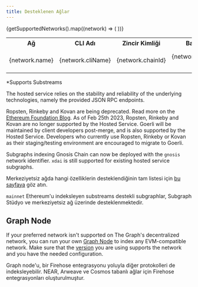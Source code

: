 ```yaml
---
title: Desteklenen Ağlar
---
```



<Table>
  <tr>
    <th>Ağ</th>
    <th>CLI Adı</th>
    <th align="center">Zincir Kimliği</th>
    <th align="center">Barındırılan Hizmet</th>
    <th align="center">Subgraph Stüdyo</th>
    <th align="center">Merkeziyetsiz Ağ</th>
  </tr>
  {getSupportedNetworks().map((network) => (
    <tr key={network.cliName}>
      <td>{network.name}</td>
      <td>
        <CodeInline>{network.cliName}</CodeInline>
      </td>
      <td align="center">{network.chainId}</td>
      <td align="center">{network.supportedOnHosted ? '✓' : null}</td>
      <td align="center">
        {network.supportedOnStudio ? `✓${network.substreams?.includes('studio') ? '*' : ''}` : null}
      </td>
      <td align="center">
        {network.supportedOnNetwork ? `✓${network.substreams?.includes('network') ? '*' : ''}` : null}
      </td>
    </tr>
  ))}
</Table>

\*Supports Substreams

The hosted service relies on the stability and reliability of the underlying technologies, namely the provided JSON RPC endpoints.

Ropsten, Rinkeby and Kovan are being deprecated. Read more on the [Ethereum Foundation Blog](https://blog.ethereum.org/2022/06/21/testnet-deprecation). As of Feb 25th 2023, Ropsten, Rinkeby and Kovan are no longer supported by the Hosted Service. Goerli will be maintained by client developers post-merge, and is also supported by the Hosted Service. Developers who currently use Ropsten, Rinkeby or Kovan as their staging/testing environment are encouraged to migrate to Goerli.

Subgraphs indexing Gnosis Chain can now be deployed with the `gnosis` network identifier. `xdai` is still supported for existing hosted service subgraphs.

Merkeziyetsiz ağda hangi özelliklerin desteklendiğinin tam listesi için [bu sayfaya](https://github.com/graphprotocol/indexer/blob/main/docs/feature-support-matrix.md) göz atın.

`mainnet` Ethereum'u indeksleyen substreams destekli subgraphlar, Subgraph Stüdyo ve merkeziyetsiz ağ üzerinde desteklenmektedir.

## Graph Node

If your preferred network isn't supported on The Graph's decentralized network, you can run your own [Graph Node](https://github.com/graphprotocol/graph-node) to index any EVM-compatible network. Make sure that the [version](https://github.com/graphprotocol/graph-node/releases) you are using supports the network and you have the needed configuration.

Graph node'u, bir Firehose entegrasyonu yoluyla diğer protokolleri de indeksleyebilir. NEAR, Arweave ve Cosmos tabanlı ağlar için Firehose entegrasyonları oluşturulmuştur.
